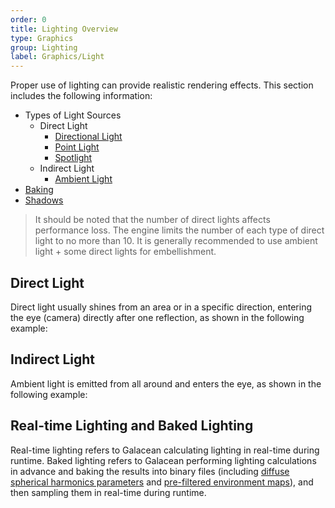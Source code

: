 ```yaml
---
order: 0
title: Lighting Overview
type: Graphics
group: Lighting
label: Graphics/Light
---
```


Proper use of lighting can provide realistic rendering effects. This section includes the following information:

- Types of Light Sources
  - Direct Light
    - [Directional Light](/en/docs/graphics/light/directional/)
    - [Point Light](/en/docs/graphics/light/point/)
    - [Spotlight](/en/docs/graphics/light/spot/)
  - Indirect Light
    - [Ambient Light](/en/docs/graphics/light/ambient/)
- [Baking](/en/docs/graphics/light/bake/)
- [Shadows](/en/docs/graphics/light/shadow/)

> It should be noted that the number of direct lights affects performance loss. The engine limits the number of each type of direct light to no more than 10. It is generally recommended to use ambient light + some direct lights for embellishment.

## Direct Light

Direct light usually shines from an area or in a specific direction, entering the eye (camera) directly after one reflection, as shown in the following example:

<Playground href="/embed/light-type" />

## Indirect Light

Ambient light is emitted from all around and enters the eye, as shown in the following example:

<Playground href="/embed/ambient-light" />

## Real-time Lighting and Baked Lighting

Real-time lighting refers to Galacean calculating lighting in real-time during runtime. Baked lighting refers to Galacean performing lighting calculations in advance and baking the results into binary files (including [diffuse spherical harmonics parameters](https://www.wikiwand.com/zh-hans/%E7%90%83%E8%B0%90%E5%87%BD%E6%95%B0) and [pre-filtered environment maps](https://learnopengl-cn.github.io/07%20PBR/03%20IBL/02%20Specular%20IBL/)), and then sampling them in real-time during runtime.
